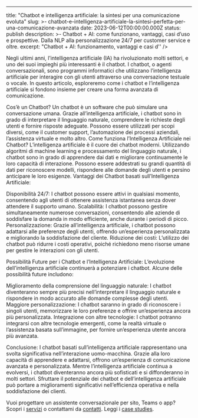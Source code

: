 ---
title: "Chatbot e intelligenza artificiale: la sintesi per una comunicazione evoluta"
slug: >-
  chatbot-e-intelligenza-artificiale-la-sintesi-perfetta-per-una-comunicazione-avanzata
date: 2023-06-12T00:00:00.000Z
status: publish
description: >-
  Chatbot + AI: come funzionano, vantaggi, casi d’uso e prospettive. Dalla NLP
  alla personalizzazione 24/7 per customer service e oltre.
excerpt: "Chatbot + AI: funzionamento, vantaggi e casi d'' />





Negli ultimi anni, l&#8217;intelligenza artificiale (IA) ha rivoluzionato molti settori, e uno dei suoi impieghi più interessanti è il chatbot. I chatbot, o agenti conversazionali, sono programmi informatici che utilizzano l&#8217;intelligenza artificiale per interagire con gli utenti attraverso una conversazione testuale o vocale. In questo articolo, esploreremo come i chatbot e l&#8217;intelligenza artificiale si fondono insieme per creare una forma avanzata di comunicazione.



Cos&#8217;è un Chatbot? Un chatbot è un software che può simulare una conversazione umana. Grazie all&#8217;intelligenza artificiale, i chatbot sono in grado di interpretare il linguaggio naturale, comprendere le richieste degli utenti e fornire risposte adeguate. Possono essere utilizzati per scopi diversi, come il customer support, l&#8217;automazione dei processi aziendali, l&#8217;assistenza virtuale e molto altro.
Come funziona l&#8217;Intelligenza Artificiale nei Chatbot? L&#8217;intelligenza artificiale è il cuore dei chatbot moderni. Utilizzando algoritmi di machine learning e processamento del linguaggio naturale, i chatbot sono in grado di apprendere dai dati e migliorare continuamente le loro capacità di interazione. Possono essere addestrati su grandi quantità di dati per riconoscere modelli, rispondere alle domande degli utenti e persino anticipare le loro esigenze.
Vantaggi dei Chatbot basati sull&#8217;Intelligenza Artificiale:


Disponibilità 24/7: I chatbot possono essere attivi in qualsiasi momento, consentendo agli utenti di ottenere assistenza istantanea senza dover attendere il supporto umano.
Scalabilità: I chatbot possono gestire simultaneamente numerose conversazioni, consentendo alle aziende di soddisfare la domanda in modo efficiente, anche durante i periodi di picco.
Personalizzazione: Grazie all&#8217;intelligenza artificiale, i chatbot possono adattarsi alle preferenze degli utenti, offrendo un&#8217;esperienza personalizzata e migliorando la soddisfazione del cliente.
Riduzione dei costi: L&#8217;utilizzo dei chatbot può ridurre i costi operativi, poiché richiedono meno risorse umane per gestire le interazioni con gli utenti.


Possibilità Future per i Chatbot e l&#8217;Intelligenza Artificiale: L&#8217;evoluzione dell&#8217;intelligenza artificiale continuerà a potenziare i chatbot. Alcune delle possibilità future includono:


Miglioramento della comprensione del linguaggio naturale: I chatbot diventeranno sempre più precisi nell&#8217;interpretare il linguaggio naturale e rispondere in modo accurato alle domande complesse degli utenti.
Maggiore personalizzazione: I chatbot saranno in grado di riconoscere i singoli utenti, memorizzare le loro preferenze e offrire un&#8217;esperienza ancora più personalizzata.
Integrazione con altre tecnologie: I chatbot potranno integrarsi con altre tecnologie emergenti, come la realtà virtuale o l&#8217;assistenza basata sull&#8217;immagine, per fornire un&#8217;esperienza utente ancora più avanzata.

Conclusione: I chatbot basati sull&#8217;intelligenza artificiale rappresentano una svolta significativa nell&#8217;interazione uomo-macchina. Grazie alla loro capacità di apprendere e adattarsi, offrono un&#8217;esperienza di comunicazione avanzata e personalizzata. Mentre l&#8217;intelligenza artificiale continua a evolversi, i chatbot diventeranno ancora più sofisticati e si diffonderanno in molti settori. Sfruttare il potenziale dei chatbot e dell&#8217;intelligenza artificiale può portare a miglioramenti significativi nell&#8217;efficienza operativa e nella soddisfazione dei clienti.

Vuoi progettare un assistente conversazionale per sito, Teams o app? Scopri i [servizi](/services/) o contattami da [contatti](/contatti/). Leggi i [case studies](/case-studies/).


